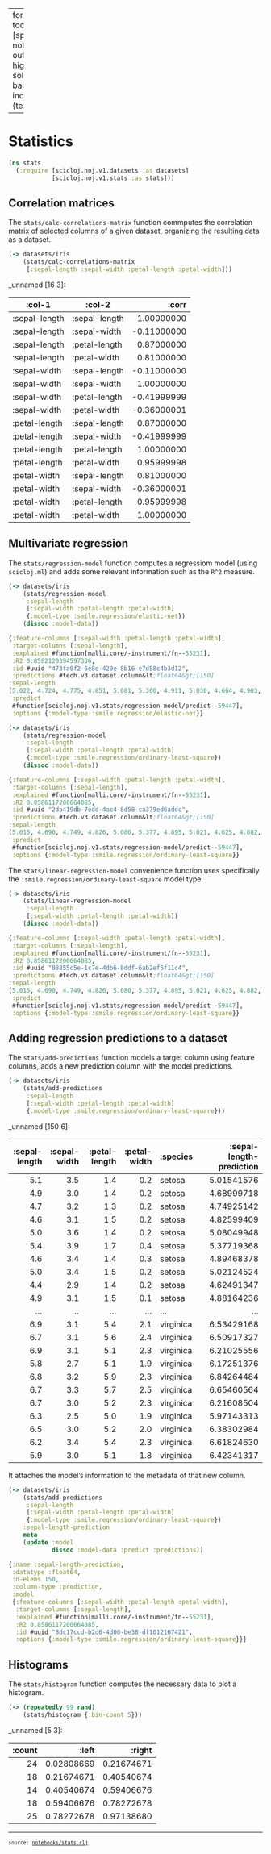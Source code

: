 
---
format:
  html:
    toc: true
    toc-depth: 4
    theme: [spacelab, notebooks/custom.scss]
    output-file: stats.html
highlight-style: solarized
code-block-background: true
include-in-header: {text: '<link rel = "icon" href = "data:," />'}

---
<style></style><style>.printedClojure .sourceCode {
  background-color: transparent;
  border-style: none;
}
</style>
<script src="stats_files/md-default0.js" type="text/javascript"></script><script src="stats_files/md-default1.js" type="text/javascript"></script>

# Statistics


::: {.sourceClojure}
```clojure
(ns stats
  (:require [scicloj.noj.v1.datasets :as datasets]
            [scicloj.noj.v1.stats :as stats]))
```
:::



## Correlation matrices
The `stats/calc-correlations-matrix` function commputes the correlation
matrix of selected columns of a given dataset,
organizing the resulting data as a dataset.


::: {.sourceClojure}
```clojure
(-> datasets/iris
    (stats/calc-correlations-matrix
     [:sepal-length :sepal-width :petal-length :petal-width]))
```
:::


_unnamed [16 3]:

|        :col-1 |        :col-2 |       :corr |
|---------------|---------------|------------:|
| :sepal-length | :sepal-length |  1.00000000 |
| :sepal-length |  :sepal-width | -0.11000000 |
| :sepal-length | :petal-length |  0.87000000 |
| :sepal-length |  :petal-width |  0.81000000 |
|  :sepal-width | :sepal-length | -0.11000000 |
|  :sepal-width |  :sepal-width |  1.00000000 |
|  :sepal-width | :petal-length | -0.41999999 |
|  :sepal-width |  :petal-width | -0.36000001 |
| :petal-length | :sepal-length |  0.87000000 |
| :petal-length |  :sepal-width | -0.41999999 |
| :petal-length | :petal-length |  1.00000000 |
| :petal-length |  :petal-width |  0.95999998 |
|  :petal-width | :sepal-length |  0.81000000 |
|  :petal-width |  :sepal-width | -0.36000001 |
|  :petal-width | :petal-length |  0.95999998 |
|  :petal-width |  :petal-width |  1.00000000 |




## Multivariate regression
The `stats/regression-model` function computes a regressiom model (using `scicloj.ml`)
and adds some relevant information such as the `R^2` measure.


::: {.sourceClojure}
```clojure
(-> datasets/iris
    (stats/regression-model
     :sepal-length
     [:sepal-width :petal-length :petal-width]
     {:model-type :smile.regression/elastic-net})
    (dissoc :model-data))
```
:::



::: {.printedClojure}
```clojure
{:feature-columns [:sepal-width :petal-length :petal-width],
 :target-columns [:sepal-length],
 :explained #function[malli.core/-instrument/fn--55231],
 :R2 0.8582120394597336,
 :id #uuid "473fa0f2-6e8e-429e-8b16-e7d58c4b3d12",
 :predictions #tech.v3.dataset.column&lt;float64&gt;[150]
:sepal-length
[5.022, 4.724, 4.775, 4.851, 5.081, 5.360, 4.911, 5.030, 4.664, 4.903, 5.209, 5.098, 4.775, 4.572, 5.184, 5.522, 5.089, 4.970, 5.352, 5.217...],
 :predict
 #function[scicloj.noj.v1.stats/regression-model/predict--59447],
 :options {:model-type :smile.regression/elastic-net}}

```
:::



::: {.sourceClojure}
```clojure
(-> datasets/iris
    (stats/regression-model
     :sepal-length
     [:sepal-width :petal-length :petal-width]
     {:model-type :smile.regression/ordinary-least-square})
    (dissoc :model-data))
```
:::



::: {.printedClojure}
```clojure
{:feature-columns [:sepal-width :petal-length :petal-width],
 :target-columns [:sepal-length],
 :explained #function[malli.core/-instrument/fn--55231],
 :R2 0.8586117200664085,
 :id #uuid "2da419db-7edd-4ac4-8d58-ca379ed6addc",
 :predictions #tech.v3.dataset.column&lt;float64&gt;[150]
:sepal-length
[5.015, 4.690, 4.749, 4.826, 5.080, 5.377, 4.895, 5.021, 4.625, 4.882, 5.216, 5.092, 4.746, 4.533, 5.199, 5.561, 5.094, 4.960, 5.368, 5.226...],
 :predict
 #function[scicloj.noj.v1.stats/regression-model/predict--59447],
 :options {:model-type :smile.regression/ordinary-least-square}}

```
:::


The `stats/linear-regression-model` convenience function
uses specifically the `:smile.regression/ordinary-least-square` model type.


::: {.sourceClojure}
```clojure
(-> datasets/iris
    (stats/linear-regression-model
     :sepal-length
     [:sepal-width :petal-length :petal-width])
    (dissoc :model-data))
```
:::



::: {.printedClojure}
```clojure
{:feature-columns [:sepal-width :petal-length :petal-width],
 :target-columns [:sepal-length],
 :explained #function[malli.core/-instrument/fn--55231],
 :R2 0.8586117200664085,
 :id #uuid "08855c5e-1c7e-4db6-8ddf-6ab2ef6f11c4",
 :predictions #tech.v3.dataset.column&lt;float64&gt;[150]
:sepal-length
[5.015, 4.690, 4.749, 4.826, 5.080, 5.377, 4.895, 5.021, 4.625, 4.882, 5.216, 5.092, 4.746, 4.533, 5.199, 5.561, 5.094, 4.960, 5.368, 5.226...],
 :predict
 #function[scicloj.noj.v1.stats/regression-model/predict--59447],
 :options {:model-type :smile.regression/ordinary-least-square}}

```
:::



## Adding regression predictions to a dataset
The `stats/add-predictions` function
models a target column using feature columns,
adds a new prediction column with the model predictions.


::: {.sourceClojure}
```clojure
(-> datasets/iris
    (stats/add-predictions
     :sepal-length
     [:sepal-width :petal-length :petal-width]
     {:model-type :smile.regression/ordinary-least-square}))
```
:::


_unnamed [150 6]:

| :sepal-length | :sepal-width | :petal-length | :petal-width |  :species | :sepal-length-prediction |
|--------------:|-------------:|--------------:|-------------:|-----------|-------------------------:|
|           5.1 |          3.5 |           1.4 |          0.2 |    setosa |               5.01541576 |
|           4.9 |          3.0 |           1.4 |          0.2 |    setosa |               4.68999718 |
|           4.7 |          3.2 |           1.3 |          0.2 |    setosa |               4.74925142 |
|           4.6 |          3.1 |           1.5 |          0.2 |    setosa |               4.82599409 |
|           5.0 |          3.6 |           1.4 |          0.2 |    setosa |               5.08049948 |
|           5.4 |          3.9 |           1.7 |          0.4 |    setosa |               5.37719368 |
|           4.6 |          3.4 |           1.4 |          0.3 |    setosa |               4.89468378 |
|           5.0 |          3.4 |           1.5 |          0.2 |    setosa |               5.02124524 |
|           4.4 |          2.9 |           1.4 |          0.2 |    setosa |               4.62491347 |
|           4.9 |          3.1 |           1.5 |          0.1 |    setosa |               4.88164236 |
|           ... |          ... |           ... |          ... |       ... |                      ... |
|           6.9 |          3.1 |           5.4 |          2.1 | virginica |               6.53429168 |
|           6.7 |          3.1 |           5.6 |          2.4 | virginica |               6.50917327 |
|           6.9 |          3.1 |           5.1 |          2.3 | virginica |               6.21025556 |
|           5.8 |          2.7 |           5.1 |          1.9 | virginica |               6.17251376 |
|           6.8 |          3.2 |           5.9 |          2.3 | virginica |               6.84264484 |
|           6.7 |          3.3 |           5.7 |          2.5 | virginica |               6.65460564 |
|           6.7 |          3.0 |           5.2 |          2.3 | virginica |               6.21608504 |
|           6.3 |          2.5 |           5.0 |          1.9 | virginica |               5.97143313 |
|           6.5 |          3.0 |           5.2 |          2.0 | virginica |               6.38302984 |
|           6.2 |          3.4 |           5.4 |          2.3 | virginica |               6.61824630 |
|           5.9 |          3.0 |           5.1 |          1.8 | virginica |               6.42341317 |



It attaches the model's information
to the metadata of that new column.


::: {.sourceClojure}
```clojure
(-> datasets/iris
    (stats/add-predictions
     :sepal-length
     [:sepal-width :petal-length :petal-width]
     {:model-type :smile.regression/ordinary-least-square})
    :sepal-length-prediction
    meta
    (update :model
            dissoc :model-data :predict :predictions))
```
:::



::: {.printedClojure}
```clojure
{:name :sepal-length-prediction,
 :datatype :float64,
 :n-elems 150,
 :column-type :prediction,
 :model
 {:feature-columns [:sepal-width :petal-length :petal-width],
  :target-columns [:sepal-length],
  :explained #function[malli.core/-instrument/fn--55231],
  :R2 0.8586117200664085,
  :id #uuid "8dc17ccd-b2d6-4d00-be38-df1012167421",
  :options {:model-type :smile.regression/ordinary-least-square}}}

```
:::



## Histograms
The `stats/histogram` function computes the necessary data
to plot a histogram.


::: {.sourceClojure}
```clojure
(-> (repeatedly 99 rand)
    (stats/histogram {:bin-count 5}))
```
:::


_unnamed [5 3]:

| :count |      :left |     :right |
|-------:|-----------:|-----------:|
|     24 | 0.02808669 | 0.21674671 |
|     18 | 0.21674671 | 0.40540674 |
|     14 | 0.40540674 | 0.59406676 |
|     18 | 0.59406676 | 0.78272678 |
|     25 | 0.78272678 | 0.97138680 |



<div style="background-color:grey;height:2px;width:100%;"></div>

<div><pre><small><small>source: <a href="https://github.com/scicloj/noj/blob/main/notebooks/stats.clj">notebooks/stats.clj</a></small></small></pre></div>